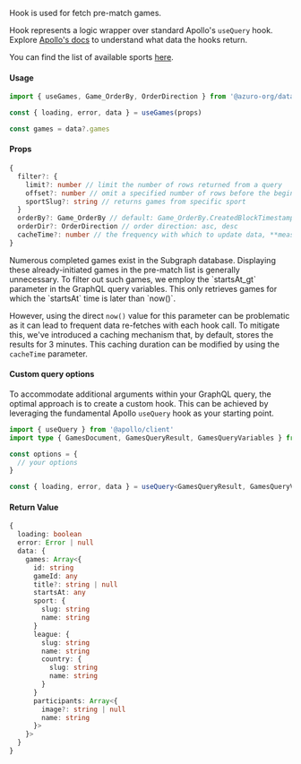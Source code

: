 
Hook is used for fetch pre-match games.

Hook represents a logic wrapper over standard Apollo's `useQuery` hook. Explore [Apollo's docs](https://www.apollographql.com/docs/react/api/react/hooks#usequery) to understand what data the hooks return.

You can find the list of available sports [here](https://thegraph.azuro.org/subgraphs/name/azuro-protocol/azuro-api-polygon-v2/graphql?query=%7B%0A++sports+%7B%0A++++name%0A++%7D%0A%7D).

#### Usage

```ts
import { useGames, Game_OrderBy, OrderDirection } from '@azuro-org/data'

const { loading, error, data } = useGames(props)

const games = data?.games
```

#### Props

```ts
{
  filter?: {
    limit?: number // limit the number of rows returned from a query
    offset?: number // omit a specified number of rows before the beginning of the result set
    sportSlug?: string // returns games from specific sport
  }
  orderBy?: Game_OrderBy // default: Game_OrderBy.CreatedBlockTimestamp` - orders rows by passed rule
  orderDir?: OrderDirection // order direction: asc, desc
  cacheTime?: number // the frequency with which to update data, **measured in seconds**
}
```

<Callout type="warning">
  Numerous completed games exist in the Subgraph database. Displaying these already-initiated games in the pre-match list is generally unnecessary. To filter out such games, we employ the `startsAt_gt` parameter in the GraphQL query variables. This only retrieves games for which the `startsAt` time is later than `now()`.

  However, using the direct `now()` value for this parameter can be problematic as it can lead to frequent data re-fetches with each hook call. To mitigate this, we've introduced a caching mechanism that, by default, stores the results for 3 minutes. This caching duration can be modified by using the `cacheTime` parameter.
</Callout>

#### Custom query options

To accommodate additional arguments within your GraphQL query, the optimal approach is to create a custom hook. This can be achieved by leveraging the fundamental Apollo `useQuery` hook as your starting point.

```ts
import { useQuery } from '@apollo/client'
import type { GamesDocument, GamesQueryResult, GamesQueryVariables } from '@azuro-org/data'

const options = {
  // your options
}

const { loading, error, data } = useQuery<GamesQueryResult, GamesQueryVariables>(GamesDocument, options)
```

#### Return Value
```ts
{
  loading: boolean
  error: Error | null
  data: { 
    games: Array<{ 
      id: string
      gameId: any
      title?: string | null
      startsAt: any
      sport: { 
        slug: string
        name: string 
      }
      league: {
        slug: string
        name: string
        country: { 
          slug: string
          name: string 
        } 
      }
      participants: Array<{ 
        image?: string | null
        name: string 
      }>
    }> 
  }
}
```
